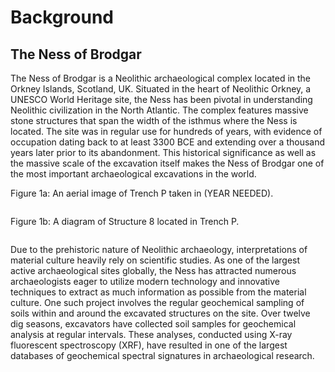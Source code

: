 # Background
## The Ness of Brodgar
The Ness of Brodgar is a Neolithic archaeological complex located in the Orkney Islands, Scotland, UK. Situated in the heart of Neolithic Orkney, a UNESCO World Heritage site, the Ness has been pivotal in understanding Neolithic civilization in the North Atlantic. The complex features massive stone structures that span the width of the isthmus where the Ness is located. The site was in regular use for hundreds of years, with evidence of occupation dating back to at least 3300 BCE and extending over a thousand years later prior to its abandonment. This historical significance as well as the massive scale of the excavation itself makes the Ness of Brodgar one of the most important archaeological excavations in the world.

Figure 1a: An aerial image of Trench P taken in (YEAR NEEDED).
```r

```

Figure 1b: A diagram of Structure 8 located in Trench P.
```r

```

Due to the prehistoric nature of Neolithic archaeology, interpretations of material culture heavily rely on scientific studies. As one of the largest active archaeological sites globally, the Ness has attracted numerous archaeologists eager to utilize modern technology and innovative techniques to extract as much information as possible from the material culture. One such project involves the regular geochemical sampling of soils within and around the excavated structures on the site. Over twelve dig seasons, excavators have collected soil samples for geochemical analysis at regular intervals. These analyses, conducted using X-ray fluorescent spectroscopy (XRF), have resulted in one of the largest databases of geochemical spectral signatures in archaeological research.
